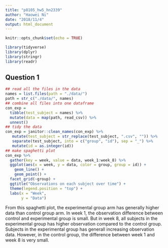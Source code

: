 ```yaml
---
title: "p8105_hw5_hn2339"
author: "Haowei Ni"
date: "2018/11/4"
output: html_document
---
```


```r
knitr::opts_chunk$set(echo = TRUE)
```

```r
library(tidyverse)
library(dplyr)
library(stringr)
library(readr)
```

## Question 1 

```r
## read all the files in the data 
names = list.files(path = "./data/")
path = str_c("./data/", names)
## combine all files into one dataframe 
con_exp =
  tibble(test_subject = names) %>% 
  mutate(data = map(path, read_csv)) %>% 
  unnest()
## tidy the data 
con_exp = janitor::clean_names(con_exp) %>% 
   mutate(test_subject = str_replace(test_subject, ".csv", "")) %>% 
   separate(test_subject, into = c("group", "id"), sep = "_") %>% 
   mutate(id = as.integer(id))
## make spaghetti plot
con_exp %>% 
  gather(key = week, value = data, week_1:week_8) %>% 
  ggplot(aes(x = week, y = data, color = group, group = id)) +
    geom_line() + 
    geom_point() +
  facet_grid(~group) +
  ggtitle("Observations on each subject over time") +
  theme(legend.position = "top") + 
  labs(x = "Week",
       y = "Data")
```
From this spaghetti plot, the experimental group arm has generally higher data than control group arm. In week 1, the observation difference between control and experimental group is small. But in week 8, all subjects in the experimental group has higher observation compared to the control group. Subjects in the experimental group has generall increasing observation data. However, in the control group, the difference between week 1 and week 8 is very small. 
